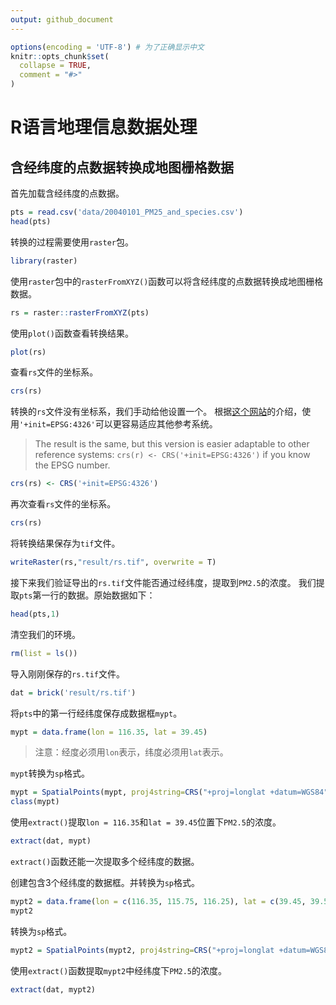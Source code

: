 ```yaml
---
output: github_document
---
```


<!-- README.md is generated from README.Rmd. Please edit that file -->

```r
options(encoding = 'UTF-8') # 为了正确显示中文
knitr::opts_chunk$set(
  collapse = TRUE,
  comment = "#>"
)
```

# R语言地理信息数据处理

## 含经纬度的点数据转换成地图栅格数据

首先加载含经纬度的点数据。

```r
pts = read.csv('data/20040101_PM25_and_species.csv')
head(pts)
```

转换的过程需要使用`raster`包。

```r
library(raster)
```

使用`raster`包中的`rasterFromXYZ()`函数可以将含经纬度的点数据转换成地图栅格数据。

```r
rs = raster::rasterFromXYZ(pts)
```

使用`plot()`函数查看转换结果。

```r
plot(rs)
```

查看`rs`文件的坐标系。

```r
crs(rs)
```

转换的`rs`文件没有坐标系，我们手动给他设置一个。
根据[这个网站](https://gis.stackexchange.com/questions/111226/how-to-assign-crs-to-rasterlayer-in-r)的介绍，使用`'+init=EPSG:4326'`可以更容易适应其他参考系统。

> The result is the same, but this version is easier adaptable to other reference systems: `crs(r) <- CRS('+init=EPSG:4326')` if you know the EPSG number.

```r
crs(rs) <- CRS('+init=EPSG:4326')
```

再次查看`rs`文件的坐标系。

```r
crs(rs)
```

将转换结果保存为`tif`文件。

```r
writeRaster(rs,"result/rs.tif", overwrite = T)
```

接下来我们验证导出的`rs.tif`文件能否通过经纬度，提取到`PM2.5`的浓度。 
我们提取`pts`第一行的数据。原始数据如下：
```r
head(pts,1)
```

清空我们的环境。

```r
rm(list = ls())
```

导入刚刚保存的`rs.tif`文件。

```r
dat = brick('result/rs.tif')
```

将`pts`中的第一行经纬度保存成数据框`mypt`。

```r
mypt = data.frame(lon = 116.35, lat = 39.45)
```

> 注意：经度必须用`lon`表示，纬度必须用`lat`表示。

`mypt`转换为`sp`格式。

```r
mypt = SpatialPoints(mypt, proj4string=CRS("+proj=longlat +datum=WGS84"))
class(mypt)
```

使用`extract()`提取`lon = 116.35`和`lat = 39.45`位置下`PM2.5`的浓度。

```r
extract(dat, mypt)
```

`extract()`函数还能一次提取多个经纬度的数据。

创建包含3个经纬度的数据框。并转换为`sp`格式。
```r
mypt2 = data.frame(lon = c(116.35, 115.75, 116.25), lat = c(39.45, 39.55, 39.55))
mypt2
```

转换为`sp`格式。
```r
mypt2 = SpatialPoints(mypt2, proj4string=CRS("+proj=longlat +datum=WGS84"))
```

使用`extract()`函数提取`mypt2`中经纬度下`PM2.5`的浓度。

```r
extract(dat, mypt2)
```


